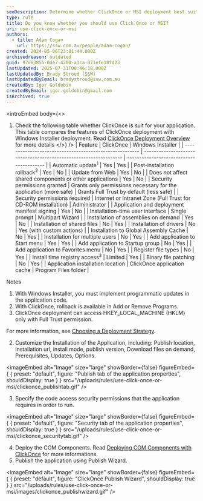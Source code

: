 ```yaml
---
seoDescription: Determine whether ClickOnce or MSI deployment best suits your application's needs by comparing features in this comprehensive table.
type: rule
title: Do you know whether you should use Click Once or MSI?
uri: use-click-once-or-msi
authors:
  - title: Adam Cogan
    url: https://ssw.com.au/people/adam-cogan/
created: 2024-05-06T23:01:44.000Z
archivedreason: outdated
guid: 97d83855-0de7-4200-a1ca-071efe18fd23
lastUpdated: 2025-07-31T00:46:18.000Z
lastUpdatedBy: Brady Stroud [SSW]
lastUpdatedByEmail: bradystroud@ssw.com.au
createdBy: Igor Goldobin
createdByEmail: igor.goldobin@gmail.com
isArchived: true
---
```


<introEmbed
  body={<>
1. Check the following table whether ClickOnce is suit for your application.\
   This table compares the features of ClickOnce deployment with Windows Installer deployment. Read [ClickOnce Deployment Overview](https://learn.microsoft.com/en-us/visualstudio/deployment/clickonce-security-and-deployment?WT.mc_id=ES-MVP-33518) for more details
  </>}
/>
| Feature                                                 | ClickOnce                                                         | Windows Installer                        |
| ------------------------------------------------------- | ----------------------------------------------------------------- | ---------------------------------------- |
| Automatic update<sup>1</sup>                            | Yes                                                               | Yes                                      |
| Post-installation rollback<sup>2</sup>                  | Yes                                                               | No                                       |
| Update from Web                                         | Yes                                                               | No                                       |
| Does not affect shared components or other applications | Yes                                                               | No                                       |
| Security permissions granted                            | Grants only permissions necessary for the application (more safe) | Grants Full Trust by default (less safe) |
| Security permissions required                           | Internet or Intranet Zone (Full Trust for CD-ROM installation)    | Administrator                            |
| Application and deployment manifest signing             | Yes                                                               | No                                       |
| Installation-time user interface                        | Single prompt                                                     | Multipart Wizard                         |
| Installation of assemblies on demand                    | Yes                                                               | No                                       |
| Installation of shared files                            | No                                                                | Yes                                      |
| Installation of drivers                                 | No                                                                | Yes (with custom actions)                |
| Installation to Global Assembly Cache                   | No                                                                | Yes                                      |
| Installation for multiple users                         | No                                                                | Yes                                      |
| Add application to Start menu                           | Yes                                                               | Yes                                      |
| Add application to Startup group                        | No                                                                | Yes                                      |
| Add application to Favorites menu                       | No                                                                | Yes                                      |
| Register file types                                     | No                                                                | Yes                                      |
| Install time registry access<sup>3</sup>                | Limited                                                           | Yes                                      |
| Binary file patching                                    | No                                                                | Yes                                      |
| Application installation location                       | ClickOnce application cache                                       | Program Files folder                     |

Notes

1. With Windows Installer, you must implement programmatic updates in the application code.
2. With ClickOnce, rollback is available in Add or Remove Programs.
3. ClickOnce deployment can access HKEY_LOCAL_MACHINE (HKLM) only with Full Trust permission.

For more information, see [Choosing a Deployment Strategy](https://learn.microsoft.com/en-us/visualstudio/deployment/choosing-a-clickonce-deployment-strategy?view=vs-2022&WT.mc_id=DP-MVP-33518).

2. Customize the Installation of the Application, including: Publish location, installation url, install mode, publish version, Download files on demand, Prerequisites, Updates, Options.


<imageEmbed
  alt="Image"
  size="large"
  showBorder={false}
  figureEmbed={ {
    preset: "default",
    figure: "Publish tab of the application properties",
    shouldDisplay: true
  } }
  src="/uploads/rules/use-click-once-or-msi/clickonce_publishtab.gif"
/>

3. Specify the code access security permissions that the application requires in order to run.


<imageEmbed
  alt="Image"
  size="large"
  showBorder={false}
  figureEmbed={ {
    preset: "default",
    figure: "Security tab of the application properties",
    shouldDisplay: true
  } }
  src="/uploads/rules/use-click-once-or-msi/clickonce_securitytab.gif"
/>

4. Deploy the COM Components. Read [Deploying COM Components with ClickOnce](https://learn.microsoft.com/en-us/visualstudio/deployment/deploying-com-components-with-clickonce?WT.mc_id=DP-MVP-33518) for more informations.
5. Publish the application using Publish Wizard.


<imageEmbed
  alt="Image"
  size="large"
  showBorder={false}
  figureEmbed={ {
    preset: "default",
    figure: "ClickOnce Publish Wizard",
    shouldDisplay: true
  } }
  src="/uploads/rules/use-click-once-or-msi/images/clickonce_publishwizard.gif"
/>
